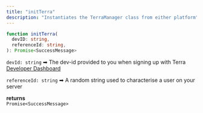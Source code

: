 ```yaml
---
title: "initTerra"
description: "Instantiates the TerraManager class from either platform"
---
```

```typescript
function initTerra(
  devID: string,
  referenceId: string,
): Promise<SuccessMessage>

```

`devId: string` ➡ The dev-id provided to you when signing up with Terra [Developer Dashboard](/docs/developer-dashboard)
  
`referenceId: string` ➡ A random string used to characterise a user on your server

**returns**  
`Promise<SuccessMessage>`



